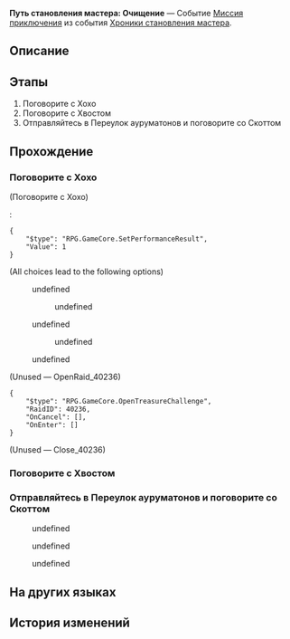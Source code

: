 {{Дополнить|Диалоги.}}
{{Миссия Инфобокс
|id              = 8024112
|Название        = 
|Изображение     = Миссия Освоения Путь становления мастера Очищение.png
|Тип             = Миссия приключения
|События         = Хроники становления мастера
|Глава           = Хроники становления мастера
|Условия         = 
|Персонажи       = Март 7; Первопроходец; Скотт; Сотрудник КММ № 1; Сотрудник КММ № 2; Хвост; Хохо
|СтартЛокация    = Центральная гавань Приюта звёздных яликов
|Мир             = Лофу Сяньчжоу
|Локации         = Центральная гавань Приюта звёздных яликов
|Предыдущая      = 
|Следующая       = 
|Награды         = Звёздный нефрит*10; Очищенный эфир*2; Кредиты*20 000
}}
'''Путь становления мастера: Очищение''' — Событие [[Миссия приключения]] из события [[Хроники становления мастера]].

==Описание==
{{Описание|Благодаря помощи Хохо навыки владения мечом Март значительно улучшились... Хвост предлагает переубедить Скотта. В конце концов, Скотт становится настоящим «одиноким волком».<br />Это можно считать переубеждением. Март 7 победила без боя.}}

==Этапы==
# Поговорите с Хохо
# Поговорите с Хвостом
# Отправляйтесь в Переулок ауруматонов и поговорите со Скоттом

==Прохождение==
{{Дополнить}}


===Поговорите с Хохо===
{{Описание миссии|локация=Центральная гавань Приюта звёздных яликов|Спустя пятнадцать дней тренировок и приключений вы с Март 7 понимаете, что простой победы в поединке на мечах будет мало.<br />Вы уже столько приключений пережили вместе с Хохо за последние две недели - может, стоит обратиться за советом к ней?}}
{{Диалог Начало}}

;(Поговорите с Хохо)
<!--Unknown TalkSentence: 802411701-->
:<!--Unknown TalkSentence: 802411702-->
:<!--Unknown TalkSentence: 802411703-->
:<!--Unknown TalkSentence: 802411704-->
:<!--Unknown TalkSentence: 802411705-->
:<!--Unknown TalkSentence: 802411706-->
<!--Unknown TalkSentence: 802412001-->
:<!--Unknown TalkSentence: 802412002-->
:<pre>{
	"$type": "RPG.GameCore.SetPerformanceResult",
	"Value": 1
}</pre>
;(All choices lead to the following options)
:{{Диалог|Стрелка}} undefined
:<!--Unknown TalkSentence: 802411708-->
:<!--Unknown TalkSentence: 802411709-->
:<!--Unknown TalkSentence: 802411710-->
:<!--Unknown TalkSentence: 802411711-->
:<!--Unknown TalkSentence: 802411712-->
::{{Диалог|Стрелка}} undefined
:<!--Unknown TalkSentence: 802411714-->
:<!--Unknown TalkSentence: 802411715-->
:{{Диалог|Стрелка}} undefined
:<!--Unknown TalkSentence: 802411710-->
:<!--Unknown TalkSentence: 802411711-->
:<!--Unknown TalkSentence: 802411712-->
::{{Диалог|Стрелка}} undefined
:<!--Unknown TalkSentence: 802411714-->
:<!--Unknown TalkSentence: 802411715-->
<!--Unknown TalkSentence: 802411710-->
<!--Unknown TalkSentence: 802411711-->
<!--Unknown TalkSentence: 802411712-->
:{{Диалог|Стрелка}} undefined
<!--Unknown TalkSentence: 802411714-->
<!--Unknown TalkSentence: 802411715-->

;(Unused &mdash; OpenRaid_40236)
<pre>{
	"$type": "RPG.GameCore.OpenTreasureChallenge",
	"RaidID": 40236,
	"OnCancel": [],
	"OnEnter": []
}</pre>

;(Unused &mdash; Close_40236)

{{Диалог Конец}}

===Поговорите с Хвостом===
{{Описание миссии|локация=Центральная гавань Приюта звёздных яликов|Спустя пятнадцать дней тренировок и приключений вы с Март 7 понимаете, что простой победы в поединке на мечах будет мало.<br />Господин Хвост сказал, что может заставить Скотта стать лучше. Хоть бы это было так...}}
{{Диалог Начало}}
{{Диалог Конец}}

===Отправляйтесь в Переулок ауруматонов и поговорите со Скоттом===
{{Описание миссии|локация=Переулок ауруматонов|С помощью письма с угрозой Хвосту удаётся проникнуть во внутренний мир Скотта. Говорят, желания злодеев можно представить в виде дворца, в глубине которого прячутся самые безнравственные из этих желаний.<br />Лишившийся безнравственных желаний Скотт теперь может стать лучшей версией себя.}}
{{Диалог Начало}}
<!--Unknown TalkSentence: 802411901-->
<!--Unknown TalkSentence: 802411902-->
<!--Unknown TalkSentence: 802411903-->
<!--Unknown TalkSentence: 802411904-->
<!--Unknown TalkSentence: 802411905-->
<!--Unknown TalkSentence: 802411906-->
:{{Диалог|Стрелка}} undefined
:{{Диалог|Стрелка}} undefined
:{{Диалог|Стрелка}} undefined
{{Диалог Конец}}

==На других языках==
{{На других языках
|en   = Way of Primaveral Blade: Cleanse
|zhs  = 初花剑客行•祓除
|zht  = 初花劍客行•祓除
|ja   = 花咲く剣客行・祓除
|ko   = 초화검객행•불제
|es   = El florecer de una espadachina: Purificación
|fr   = Voie de la première lame&nbsp;: Purification
|ru   = Путь становления мастера: Очищение
|th   = วิถีนักดาบบุปผาแรกแย้ม: กวาดล้าง
|vi   = Sơ Hoa Kiếm Khách Hành - Thanh Tẩy
|de   = Reise der erblühenden Klinge: Reinigung
|id   = Bunga Pertama Jalan Pedang: Pemurnian
|pt   = Caminho da Lâmina Primaveril: Limpeza
}}

==История изменений==
{{История изменений|2.7}}
